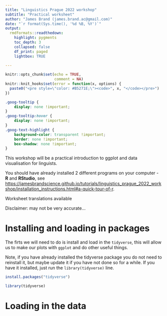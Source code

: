 ```yaml
---
title: "Linguistics Prague 2022 workshop"
subtitle: "Practical worksheet"
author: "James Brand (james.brand.ac@gmail.com)"
date: "`r format(Sys.time(), '%d %B, %Y')`"
output:
  rmdformats::readthedown:
    highlight: pygments
    toc_depth: 3
    collapsed: false
    df_print: paged
    lightbox: TRUE
    
---
```


```r
knitr::opts_chunk$set(echo = TRUE,
                      comment = NA)
knitr::knit_hooks$set(error = function(x, options) {
  paste0("<pre style=\"color: #B5271E;\"><code>", x, "</code></pre>")
})

```

```css
.goog-tooltip {
    display: none !important;
}
.goog-tooltip:hover {
    display: none !important;
}
.goog-text-highlight {
    background-color: transparent !important;
    border: none !important; 
    box-shadow: none !important;
}

```

This workshop will be a practical introduction to ggplot and data visualisation for linguists.

You should have already installed 2 different programs on your computer - **R** and **RStudio**, see [https://jamesbrandscience.github.io/tutorials/linguistics_prague_2022_workshop/installation_instructions.html#a-quick-tour-of-r](https://jamesbrandscience.github.io/tutorials/linguistics_prague_2022_workshop/installation_instructions.html#a-quick-tour-of-r).

Worksheet translations available

Disclaimer: may not be very accurate...

<div id="google_translate_element"></div>

<script>

function googleTranslateElementInit() {

new google.translate.TranslateElement({

pageLanguage: 'en'

}, 'google_translate_element');

}

</script>

<script src="//translate.google.com/translate_a/element.js?cb=googleTranslateElementInit">

</script>

# Installing and loading in packages

The firts we will need to do is install and load in the `tidyverse`, this will allow us to make our plots with `ggplot` and do other useful things.

Note, if you have already installed the tidyverse package you do not need to reinstall it, but maybe update it if you have not done so for a while. If you have it installed, just run the `library(tidyverse)` line.

```r
install.packages("tidyverse")

library(tidyverse)

```

# Loading in the data


